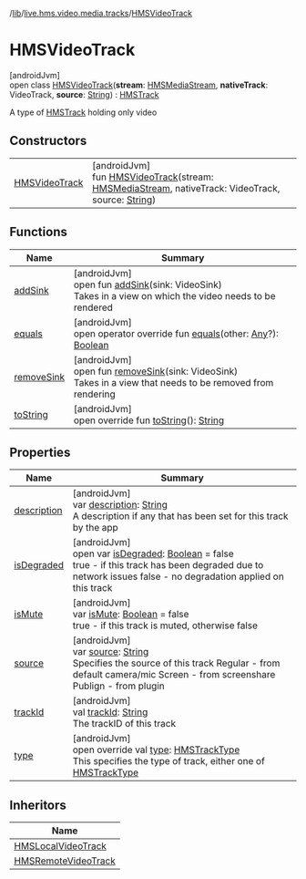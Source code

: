 /[lib](/api-reference/android/v2/home/content)/[live.hms.video.media.tracks](../index)/[HMSVideoTrack](index)

# HMSVideoTrack

[androidJvm]\
open class [HMSVideoTrack](index)(**stream**: [HMSMediaStream](../../live.hms.video.media.streams/-h-m-s-media-stream/index), **nativeTrack**: VideoTrack, **source**: [String](https://kotlinlang.org/api/latest/jvm/stdlib/kotlin/-string/index.html)) : [HMSTrack](../-h-m-s-track/index)

A type of [HMSTrack](../-h-m-s-track/index) holding only video

## Constructors

|                                     |                                                                                                                                                                                                                                                                      |
| ----------------------------------- | -------------------------------------------------------------------------------------------------------------------------------------------------------------------------------------------------------------------------------------------------------------------- |
| [HMSVideoTrack](-h-m-s-video-track) | [androidJvm]<br />fun [HMSVideoTrack](-h-m-s-video-track)(stream: [HMSMediaStream](../../live.hms.video.media.streams/-h-m-s-media-stream/index), nativeTrack: VideoTrack, source: [String](https://kotlinlang.org/api/latest/jvm/stdlib/kotlin/-string/index.html)) |

## Functions

| Name                             | Summary                                                                                                                                                                                                                                               |
| -------------------------------- | ----------------------------------------------------------------------------------------------------------------------------------------------------------------------------------------------------------------------------------------------------- |
| [addSink](add-sink)              | [androidJvm]<br />open fun [addSink](add-sink)(sink: VideoSink)<br />Takes in a view on which the video needs to be rendered                                                                                                                          |
| [equals](../-h-m-s-track/equals) | [androidJvm]<br />open operator override fun [equals](../-h-m-s-track/equals)(other: [Any](https://kotlinlang.org/api/latest/jvm/stdlib/kotlin/-any/index.html)?): [Boolean](https://kotlinlang.org/api/latest/jvm/stdlib/kotlin/-boolean/index.html) |
| [removeSink](remove-sink)        | [androidJvm]<br />open fun [removeSink](remove-sink)(sink: VideoSink)<br />Takes in a view that needs to be removed from rendering                                                                                                                    |
| [toString](to-string)            | [androidJvm]<br />open override fun [toString](to-string)(): [String](https://kotlinlang.org/api/latest/jvm/stdlib/kotlin/-string/index.html)                                                                                                         |

## Properties

| Name                                                      | Summary                                                                                                                                                                                                                                                                                 |
| --------------------------------------------------------- | --------------------------------------------------------------------------------------------------------------------------------------------------------------------------------------------------------------------------------------------------------------------------------------- |
| [description](index#731814938%2FProperties%2F-1973928616) | [androidJvm]<br />var [description](index#731814938%2FProperties%2F-1973928616): [String](https://kotlinlang.org/api/latest/jvm/stdlib/kotlin/-string/index.html)<br />A description if any that has been set for this track by the app                                                 |
| [isDegraded](is-degraded)                                 | [androidJvm]<br />open var [isDegraded](is-degraded): [Boolean](https://kotlinlang.org/api/latest/jvm/stdlib/kotlin/-boolean/index.html) = false<br />true - if this track has been degraded due to network issues false - no degradation applied on this track                         |
| [isMute](index#-1267651007%2FProperties%2F-1973928616)    | [androidJvm]<br />var [isMute](index#-1267651007%2FProperties%2F-1973928616): [Boolean](https://kotlinlang.org/api/latest/jvm/stdlib/kotlin/-boolean/index.html) = false<br />true - if this track is muted, otherwise false                                                            |
| [source](index#1451021193%2FProperties%2F-1973928616)     | [androidJvm]<br />var [source](index#1451021193%2FProperties%2F-1973928616): [String](https://kotlinlang.org/api/latest/jvm/stdlib/kotlin/-string/index.html)<br />Specifies the source of this track Regular - from default camera/mic Screen - from screenshare Publign - from plugin |
| [trackId](index#1244010512%2FProperties%2F-1973928616)    | [androidJvm]<br />val [trackId](index#1244010512%2FProperties%2F-1973928616): [String](https://kotlinlang.org/api/latest/jvm/stdlib/kotlin/-string/index.html)<br />The trackID of this track                                                                                           |
| [type](type)                                              | [androidJvm]<br />open override val [type](type): [HMSTrackType](../-h-m-s-track-type/index)<br />This specifies the type of track, either one of [HMSTrackType](../-h-m-s-track-type/index)                                                                                            |

## Inheritors

| Name                                                      |
| --------------------------------------------------------- |
| [HMSLocalVideoTrack](../-h-m-s-local-video-track/index)   |
| [HMSRemoteVideoTrack](../-h-m-s-remote-video-track/index) |
